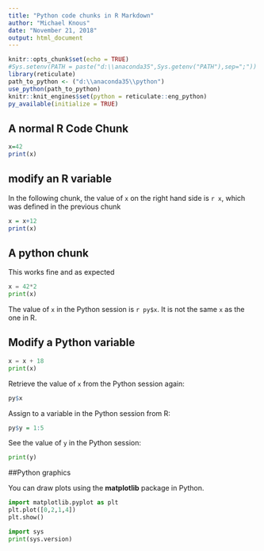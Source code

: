 ```yaml
---
title: "Python code chunks in R Markdown"
author: "Michael Knous"
date: "November 21, 2018"
output: html_document
---
```


```r
knitr::opts_chunk$set(echo = TRUE)
#Sys.setenv(PATH = paste("d:\\anaconda35",Sys.getenv("PATH"),sep=";"))
library(reticulate)
path_to_python <- ("d:\\anaconda35\\python")
use_python(path_to_python)
knitr::knit_engines$set(python = reticulate::eng_python)
py_available(initialize = TRUE)

```


## A normal R Code Chunk

```r

x=42
print(x)
```

## modify an R variable

In the following chunk, the value of `x` on the right hand side is `r x`, which was defined in the previous chunk

```r
x = x+12
print(x)
```

## A python chunk

This works fine and as expected

```python
x = 42*2
print(x)
```

The value of `x` in the Python session is `r py$x`.
It is not the same `x` as the one in R.

## Modify a Python variable

```python
x = x + 18
print(x)
```

Retrieve the value of `x` from the Python session again:

```r
py$x
```

Assign to a variable in the Python session from R:

```r
py$y = 1:5
```

See the value of `y` in the Python session:

```python
print(y)
```

##Python graphics

You can draw plots using the **matplotlib** package in Python.

```python
import matplotlib.pyplot as plt
plt.plot([0,2,1,4])
plt.show()
```

```python
import sys
print(sys.version)
```

